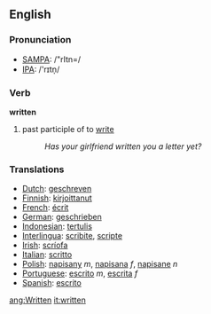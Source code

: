 ==English==
=== Pronunciation ===
*[[w:SAMPA|SAMPA]]: /"rItn=/
*[[w:IPA|IPA]]: /'rɪtn&#809;/

=== Verb ===

'''written'''

# past participle of to [[write]]
#:''Has your girlfriend written you a letter yet?'' 

=== Translations ===
*[[Dutch]]: [[geschreven]]
*[[Finnish]]: [[kirjoittanut]]
*[[French]]: [[écrit]]
*[[German]]: [[geschrieben]]
*[[Indonesian]]: [[tulis|tertulis]]
*[[Interlingua]]: [[scribite]], [[scripte]]
*[[Irish]]: [[scríofa]]
*[[Italian]]: [[scritto]]
*[[Polish]]: [[napisany]] ''m'', [[napisana]] ''f'', [[napisane]] ''n''
*[[Portuguese]]: [[escrito]] ''m'', [[escrita]] ''f''
*[[Spanish]]: [[escrito]]

[[ang:Written]]
[[it:written]]